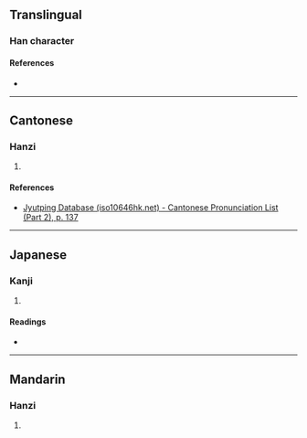 {{character info/new}}
==Translingual==

===Han character===
{{Han char|rn=85|rad=水|as=04|sn=7|four=30127|canj=EYHS|ids=⿰氵方}}

====References====
* {{Han ref|kx=0608.110|dkj=17171|dj=1001.140|hdz=31572.030|uh=6C78|ud=27768|bh=CB4B|bd=52043}}

----

==Cantonese==

===Hanzi===
{{yue-hanzi|jyut=[[fong1]], [[pong1]], [[pong4]]|y=fong1, pong1, pong4}}

# {{rfdef|yue|sort=水04}}

====References====
* [http://www.iso10646hk.net/jp/document/download.jsp Jyutping Database (iso10646hk.net) - Cantonese Pronunciation List (Part 2), p. 137]

----

==Japanese==

===Kanji===
{{ja-kanji|grade=|rs=水04}}

# {{rfdef|ja|sort=水04}}

====Readings====
* {{ja-readings|on=[[ほう]] (hō)|kun=[[つなぐ]] (tsunagu)}}

----

==Mandarin==

===Hanzi===
{{cmn-hanzi|pin=[[fāng]] ([[fang1]]), [[pāng]] ([[pang1]])|wg=fang<sup>1</sup>, pang<sup>1</sup>}}

# {{rfdef|cmn|sort=水04}}